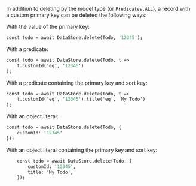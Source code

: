 In addition to deleting by the model type (or `Predicates.ALL`), a record with a custom primary key can be deleted the following ways:

With the value of the primary key:
```graphql
const todo = await DataStore.delete(Todo, '12345');
```

With a predicate:
```graphql
const todo = await DataStore.delete(Todo, t =>
    t.customId('eq', '12345')
);
```

With a predicate containing the primary key and sort key:
```graphql
const todo = await DataStore.delete(Todo, t =>
    t.customId('eq', '12345').title('eq', 'My Todo')
);
```

With an object literal:
```graphql
const todo = await DataStore.delete(Todo, { 
    customId: '12345' 
});
```

With an object literal containing the primary key and sort key:
```graphql
    const todo = await DataStore.delete(Todo, {
        customId: '12345',
        title: 'My Todo',
    });
```